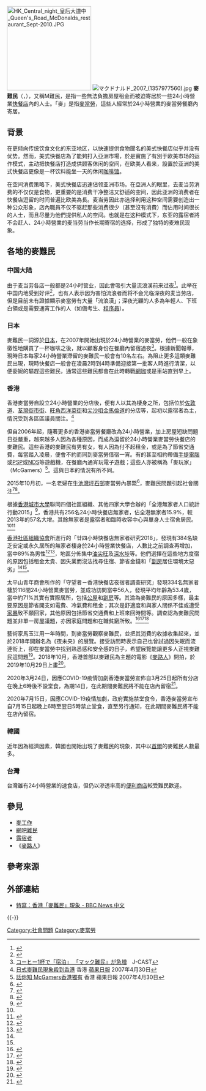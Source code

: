 [[File:HK_Central_night_皇后大道中_Queen's_Road_McDonalds_restaurant_Sept-2010.JPG|220px]]
[[File:マクドナルド_2007_(1357977560).jpg|thumb]]
'''麥難民'''（{{lang-ja|マック難民}}，{{lang-en|McRefugees}}），又稱M難民，是指一些無法負擔房屋租金而被迫寄居於一些24小時營業[[快餐店|快餐店]]內的人士。「麥」是指[[麥當勞|麥當勞]]，這些人經常於24小時營業的麥當勞餐廳內寄居。

==背景==
在更倾向传统饮食文化的东亚地区，以快速提供食物聞名的美式快餐店似乎并没有优势。然而，美式快餐店為了能夠打入亞洲市場，於是實施了有別于欧美市场的运作模式，主动把快餐店打造成供顾客休闲的空间，在欧美人看来，設置於亚洲的美式快餐店更像是一杯饮料能坐一天的休闲[[咖啡馆|咖啡馆]]。

在空间消费策略下，美式快餐店迅速佔领亚洲市场。在亞洲人的眼里，去麦当劳消费的不仅仅是食物，更重要的是消费干净整洁又舒适的空间，因此亚洲的消费者在快餐店逗留的时间普遍比欧美為長。麦当劳因此亦选择利用这种空间需要创造出一种公众形象，店內職員不仅不驱赶那些消费很少（甚至沒有消費）而佔用时间很长的人士，而且尽量为他們提供私人的空间。也就是在这种模式下，东亚的露宿者將不会赶人、24小時營業的麦当劳当作长期寄宿的选择，形成了独特的麦难民现象。

==各地的麥難民==
===中国大陆===
由于麦当劳各店一般都是24小时营业，因此會吸引大量流浪漢前来过夜<ref>{{cite news|url=http://society.news.mop.com/rj/p/2006/1216/091032673.shtml|title=成群流浪者夜宿麦当劳 称像家一样方便|newspaper=北京晨报|date=2006-12-16|archiveurl=https://web.archive.org/web/20070213002214/http://society.news.mop.com/rj/p/2006/1216/091032673.shtml|archivedate=2007-02-13|accessdate=2011-04-09|dead-url=no}}</ref>。此举在中国内地受到好评<ref>{{Cite web |url=http://news.veryeast.cn/news/Industry/2006-12/18/06121814305294114.htm |title=有感于麦当劳体谅流浪汉(大河报) |accessdate=2011-04-09 |archive-date=2009-05-27 |archive-url=https://web.archive.org/web/20090527130444/http://news.veryeast.cn/news/Industry/2006-12/18/06121814305294114.htm |dead-url=no }}</ref>，也有人表示因为害怕流浪者而将不会光临深夜的麦当劳店，但是目前未有證據顯示麥當勞有大量「流浪漢」；深夜光顧的人多為年輕人、下班白領或是需要通宵工作的人（如備考生、[[程序员|程序員]]）。

===日本===
麥難民一詞源於[[日本|日本]]，在2007年開始出現於24小時營業的麥當勞，他們一般在象徵性地購買了一杯咖啡之後，就以顧客身份在餐廳內留宿過夜<ref>[http://www.j-cast.com/2007/03/30006518.html コーヒー1杯で「宿泊」 「マック難民」が急増]　J-CAST</ref>。根據新聞報導，現時日本每家24小時營業滯留的麥難民一般會有10名左右。為阻止更多這類麥難民出現，現時快餐店一般會在凌晨2時到4時準備迎接第一批客人時進行清潔，以便委婉的驅趕這些難民，通常這些難民都會在此時轉戰[[網咖|網咖]]或是車站直到早上。

===香港===
香港麥當勞自設立24小時營業的分店後，便有人以其為棲身之所，包括位於[[佐敦道|佐敦道]]、[[荃灣街市街|荃灣街市街]]、[[旺角|旺角]][[西洋菜街|西洋菜街]]和[[尖沙咀|尖沙咀]][[金馬倫道|金馬倫道]]的分店等，起初以露宿者為主，情況受到各區區議員關注。<ref>[http://hk.apple.nextmedia.com/news/art/20070430/7052150 日式麥難民現象殺到香港] 香港 [[蘋果日報_(香港)|蘋果日報]] 2007年4月30日</ref>

但自2006年起，隨著更多的香港麥當勞餐廳改為24小時營業，加上房屋短缺問題日益嚴重，越來越多人因為各種原因，而成為逗留於24小時營業麥當勞快餐店的麥難民。這些香港的麥難民有男有女，有人因為付不起租金，或是為了節省交通費，每當踏入凌晨，便會不約而同到麥當勞借宿一宵。有的甚至相約帶備[[手提電腦|手提電腦]]或[[PlayStation_Portable|PSP]]或[[任天堂DS|NDS]]等遊戲機，在餐廳內通宵玩電子遊戲；這些人亦被稱為「麥玩家」（McGamers）<ref>[http://hk.apple.nextmedia.com/news/art/20070430/7052152 話你知 McGamers香港獨有] 香港 蘋果日報 2007年4月30日</ref>。這與日本的情況有所不同。

2015年10月初，一名老婦在[[牛池灣|牛池灣]][[坪石邨|坪石邨]]麥當勞內暴斃<ref>{{Cite news|url=https://theinitium.com/article/20151018-photo-photostory/|title=麥當勞之家|last=|first=|date=2015-10-16|work=端傳媒|accessdate=2017-02-02}}</ref>，麥難民問題引起社會關注<ref>{{Cite news |url=http://www.bbc.com/zhongwen/trad/china/2015/10/151028_hk_mcdonalds_sleepers |title=特寫：香港「麥難民」現象 |work=BBC中文網 |date=2015-10-28}}</ref><ref>{{Cite news|url=https://theinitium.com/article/20151023-opinion-raeesbaig-mcrefugees/|title=碧樺依：「麥難民」，一宗政府所犯的罪行|last=|first=|date=2015-10-23|work=端傳媒|accessdate=2017-02-02}}</ref>。

根據[[香港城市大學|香港城市大學]]聯同四個社區組織、其他四家大學合辦的「全港無家者人口統計行動2015」<ref name="cityu2015">{{Cite paper |title=全港無家者人口統計行動2015 |author=香港中文大學博群計劃 香港城市大學應用社會科學系城青優權計劃 |url=http://www.cityu.edu.hk/youeprj/hopehk2015_chi.pdf |year=2016年5月 |accessdate=2018年3月4日}}</ref>，香港共有256名24小時快餐店無家者，佔全港無家者15.9%，較2013年的57名大增。其餘無家者是露宿者和臨時收容中心與單身人士宿舍居民。<ref name="cityu2015"/><ref>{{Cite news|url=https://hk.thenewslens.com/article/60075|title=80後精神病露宿者的自白：我想有「翻身」機會，但敵不過人生及租金的荒謬|last=陳娉婷|first=|date=2017-01-26|work=|newspaper=The News Lens 關鍵評論網|accessdate=2017-02-02}}</ref>

[[香港社區組織協會|香港社區組織協會]]所進行的「廿四小時快餐店無家者研究2018」，發現有384名缺乏安定或永久居所的無家者棲身於24小時營業快餐店，人數比之前調查再增加，當中89%為男性<ref name="mp0304">{{Cite news |url=https://news.mingpao.com/ins/instantnews/web_tc/article/20180304/s00001/1520157633184 |title=「麥難民」三年增五成　九西逾四成人學歷高中以上 |date=2018-03-04 |work=明報}}</ref><ref name="std0304">{{Cite news |url=http://std.stheadline.com/instant/articles/detail/654801-%E9%A6%99%E6%B8%AF-%E7%A4%BE%E5%8D%94%E8%AA%BF%E6%9F%A5%EF%BC%9A%E5%BF%AB%E9%A4%90%E5%BA%97%E7%84%A1%E5%AE%B6%E8%80%854%E5%B9%B4%E5%A2%9E5%E5%80%8D+%E9%81%8E%E5%8D%8A%E6%9C%89%E5%B7%A5%E4%BD%9C%E8%80%85%E6%9C%88%E5%85%A5%E9%80%BE9%E5%8D%83 |title=社協調查：快餐店無家者4年增5倍 過半有工作者月入逾9千 |date=2018-03-04 |work=星島日報}}</ref>，地區分佈集中[[油尖旺區|油尖旺]]及[[深水埗區|深水埗]]等。他們選擇在這些地方度宿的原因包括租金太貴、因失業而沒法找尋住宿、節省金錢和「[[劏房|劏房]]居住環境太惡劣」<ref name="mp0304"/><ref name="std0304"/>。

太平山青年商會所作的「守望者－香港快餐店夜宿者調查研究」發現334名無家者棲於116間24小時營業麥當勞，並成功訪問當中56人，發現平均年齡為53.4歲，當中約71%其實有實際居所，包括[[香港公共屋邨|公屋]]和[[劏房|劏房]]等。其淪為麥難民的原因多樣，最主要原因是節省開支如電費、冷氣費和租金；其次是舒適度和與家人關係不佳或遭受[[家暴|家暴]]致不願回家，其他原因包括節省交通費和上班來回時間等。調查認為麥難民問題並非單一房屋議題，亦因家庭問題和在職貧窮所致。<ref>{{cite news |title=七成「麥難民」 有家歸不得 |url=http://paper.wenweipo.com/2018/08/06/YO1808060011.htm |date=2018-08-06 |agency=文匯報}}</ref><ref>{{cite news |title=七成「麥難民」有家不歸 年輕比例趨增 |url=http://www.takungpao.com.hk/news/232109/2018/0806/198217.html |date=2018-08-06 |agency=大公報}}</ref><ref>{{cite news |title=七成「麥難民」有家難歸 家人關係差 居住環境惡劣 |url=http://lionrockdaily.com/2018/08/06/02.pdf |date=2018-08-06 |agency=lionrockdaily}}</ref>

藝術家馬玉江用一年時間，到麥當勞觀察麥難民，並把其消費的收據收集起來，並於2018年開辦名為《夜未央》的展覽。接受訪問時表示自己也曾試過因失眠而流連街上，卻在麥當勞中找到熟悉感和安全感的日子，希望展覽能讓更多人正視麥難民這問題<ref>{{Cite web |url=https://bkb.mpweekly.com/cu0002/20180716-78462 |title=【夜未央】同是深夜未歸人 藝術家看見麥難民不能承受之輕 |access-date=2018-07-23 |archive-url=https://web.archive.org/web/20180723093209/https://bkb.mpweekly.com/cu0002/20180716-78462 |archive-date=2018-07-23 |dead-url=yes }}</ref>。2018年10月，香港首部以麥難民為主題的電影《[[麥路人|麥路人]]》開拍，於2019年10月29日上畫<ref>{{cite news|author1=|title=黃慶勳《麥路人》正式開鏡拜神|url=http://www.hkfilmblog.com/archives/63035|work=講。鏟。片|date=2018-08-27}}</ref>。

2020年3月24日，因應COVID-19疫情加劇香港麥當勞宣佈自3月25日起所有分店在晚上6時後不設堂食，為期14日，在此期間麥難民將不能在店內留宿<ref>{{Cite news |url=https://www.hk01.com/%E7%A4%BE%E6%9C%83%E6%96%B0%E8%81%9E/452124/%E6%96%B0%E5%86%A0%E8%82%BA%E7%82%8E-%E9%BA%A5%E7%95%B6%E5%8B%9E%E5%A4%9C%E9%96%93%E7%A6%81%E5%A0%82%E9%A3%9F%E5%9C%8D%E5%B0%81%E5%BA%A7%E4%BD%8D-%E9%BA%A5%E9%9B%A3%E6%B0%91-%E5%B0%87%E7%84%A1%E6%B3%95%E7%95%99%E5%AE%BF |title=【新冠肺炎】麥當勞夜間禁堂食圍封座位　「麥難民」將無法留宿 |publisher=香港01 |date=2020-03-24}}</ref>。

2020年7月15日，因應COVID-19疫情加劇，政府實施禁堂食令，香港麥當勞宣布自7月15日起晚上6時至翌日5時禁止堂食，直至另行通知，在此期間麥難民將不能在店內留宿。

===韓國===
近年因為經濟因素，韓國也開始出現了麥難民的現象，其中以[[首爾|首爾]]的麥難民人數最多。

===台灣===
台灣雖有24小時營業的速食店，但仍以滲透率高的[[便利商店|便利商店]]較受難民歡迎。

== 參見 ==
*[[麥工作|麥工作]]
*[[網吧難民|網吧難民]]
*[[露宿者|露宿者]]
*《[[麥路人|麥路人]]》

== 參考來源 ==
{{reflist|2}}

== 外部連結 ==
*[https://www.bbc.com/zhongwen/trad/china/2015/10/151028_hk_mcdonalds_sleepers 特寫：香港「麥難民」現象 - BBC News 中文]

{{-}}
{{麦当劳}}
{{Authority control}}

[[Category:社會問題|Category:社會問題]]
[[Category:麥當勞|Category:麥當勞]]